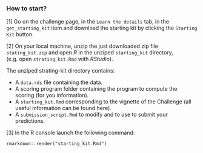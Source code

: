 ### How to start?

[1] Go on the challenge page, in the `Learn the details` tab, in the `get_starting_kit` item and download the starting kit by clicking the `Starting Kit` button.

[2] On your local machine, unzip the just downloaded zip file `stating_kit.zip` and open *R* in the unziped `starting_kit` directory, (e.g. open `strating_kit.Rmd` with *RStudio*).


The unziped strating-kit directory contains:

- A `data.rds` file containing the data.
- A scoring program folder containing the program to compute the scoring (for you information).
- A `starting_kit.Rmd` corresponding to the vignette of the Challenge (all useful information can be found here).
- A `submission_script.Rmd` to modify and to use to submit your predictions.


[3] In the R console launch the following command: 

```
rmarkdown::render("starting_kit.Rmd")
```

